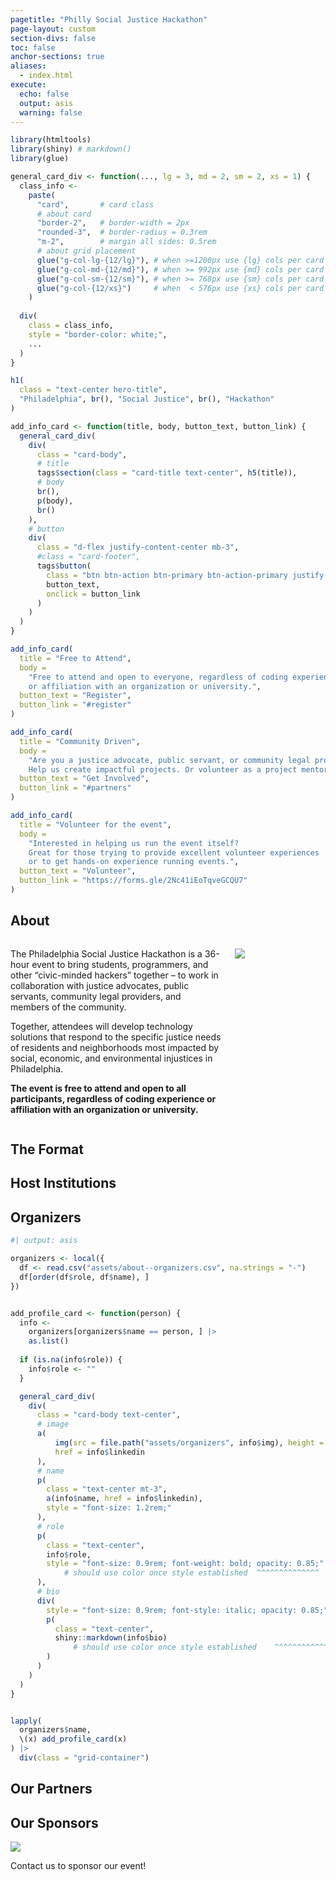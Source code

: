 ```yaml
---
pagetitle: "Philly Social Justice Hackathon"
page-layout: custom
section-divs: false
toc: false
anchor-sections: true
aliases:
  - index.html
execute: 
  echo: false
  output: asis
  warning: false
---
```



```r
library(htmltools)
library(shiny) # markdown()
library(glue)

general_card_div <- function(..., lg = 3, md = 2, sm = 2, xs = 1) {
  class_info <- 
    paste(
      "card",       # card class
      # about card
      "border-2",   # border-width = 2px
      "rounded-3",  # border-radius = 0.3rem
      "m-2",        # margin all sides: 0.5rem
      # about grid placement
      glue("g-col-lg-{12/lg}"), # when >=1200px use {lg} cols per card (ex. 3 across)
      glue("g-col-md-{12/md}"), # when >= 992px use {md} cols per card (ex. 2 across)
      glue("g-col-sm-{12/sm}"), # when >= 768px use {sm} cols per card (ex. 2 across)
      glue("g-col-{12/xs}")     # when  < 576px use {xs} cols per card (ex. 1 across)
    )
  
  div(
    class = class_info,
    style = "border-color: white;",
    ...
  )
}
```

<!-- HERO BANNER -->

::: {.hero-banner .text-center}
```r
h1(
  class = "text-center hero-title",
  "Philadelphia", br(), "Social Justice", br(), "Hackathon"
)
```

:::


:::::: {.content-block}
::: {.list .grid}
      
```r
add_info_card <- function(title, body, button_text, button_link) {
  general_card_div(
    div(
      class = "card-body",
      # title
      tags$section(class = "card-title text-center", h5(title)),
      # body
      br(),
      p(body),
      br()
    ),
    # button
    div(
      class = "d-flex justify-content-center mb-3",
      #class = "card-footer",
      tags$button(
        class = "btn btn-action btn-primary btn-action-primary justify-content-center",
        button_text,
        onclick = button_link
      )
    )
  )
}

add_info_card(
  title = "Free to Attend", 
  body = 
    "Free to attend and open to everyone, regardless of coding experience 
    or affiliation with an organization or university.", 
  button_text = "Register", 
  button_link = "#register"
)

add_info_card(
  title = "Community Driven", 
  body = 
    "Are you a justice advocate, public servant, or community legal provider?
    Help us create impactful projects. Or volunteer as a project mentor.", 
  button_text = "Get Involved", 
  button_link = "#partners"
)

add_info_card(
  title = "Volunteer for the event", 
  body = 
    "Interested in helping us run the event itself? 
    Great for those trying to provide excellent volunteer experiences
    or to get hands-on experience running events.", 
  button_text = "Volunteer", 
  button_link = "https://forms.gle/2Nc41iEoTqveGCQU7"
)
```
:::
::::::

<!-- /HERO BANNER -->

:::::: {.content-block}

## About

:::: {.columns}

::: {.column width="70%"}
The Philadelphia Social Justice Hackathon is a 36-hour event to bring students, programmers, and other “civic-minded hackers” together – to work in collaboration with justice advocates, public servants, community legal providers, and members of the community.

Together, attendees will develop technology solutions that respond to the specific justice needs of residents and neighborhoods most impacted by social, economic, and environmental injustices in Philadelphia.

**The event is free to attend and open to all participants, regardless of coding experience or affiliation with an organization or university.**
:::

::: {.column width="30%"}
![](assets/about-page_hero-bg-img-1.jpeg)
:::

::::


## The Format


## Host Institutions

## Organizers

```r
#| output: asis

organizers <- local({
  df <- read.csv("assets/about--organizers.csv", na.strings = "-")
  df[order(df$role, df$name), ]
})


add_profile_card <- function(person) {
  info <- 
    organizers[organizers$name == person, ] |> 
    as.list()
  
  if (is.na(info$role)) {
    info$role <- ""
  }

  general_card_div(
    div(
      class = "card-body text-center",
      # image
      a(
          img(src = file.path("assets/organizers", info$img), height = "100px"),
          href = info$linkedin
      ),
      # name
      p(
        class = "text-center mt-3",
        a(info$name, href = info$linkedin),
        style = "font-size: 1.2rem;"
      ),
      # role
      p(
        class = "text-center",
        info$role,
        style = "font-size: 0.9rem; font-weight: bold; opacity: 0.85;" 
            # should use color once style established  ^^^^^^^^^^^^^^
      ),
      # bio
      div(
        style = "font-size: 0.9rem; font-style: italic; opacity: 0.85;",
        p(
          class = "text-center",
          shiny::markdown(info$bio)
              # should use color once style established    ^^^^^^^^^^^^^^
        )
      )
    )
  )
}


lapply(
  organizers$name, 
  \(x) add_profile_card(x)
) |> 
  div(class = "grid-container")

```

## Our Partners {#partners}

## Our Sponsors {#sponsor}

:::{.sponsor-placeholder}
![](posts/images/sponsors.png)
:::

Contact us to sponsor our event!

::::::
